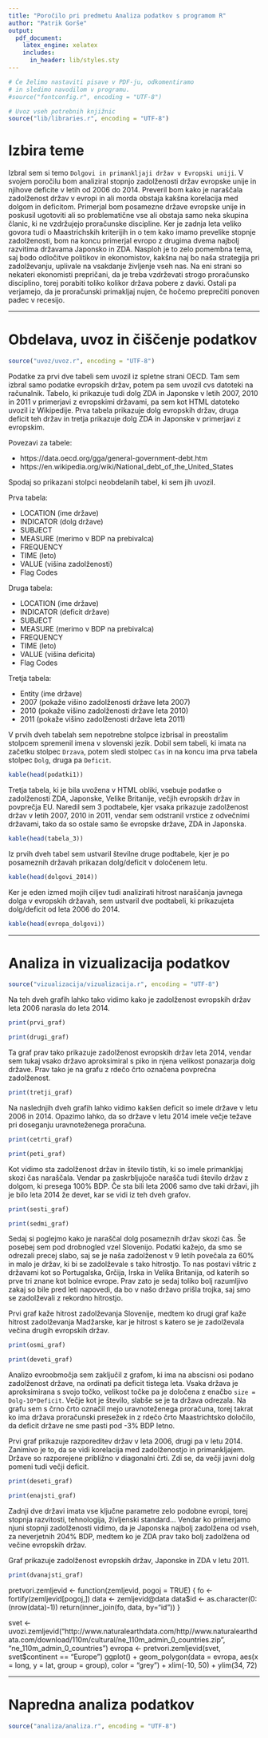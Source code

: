 ```yaml
---
title: "Poročilo pri predmetu Analiza podatkov s programom R"
author: "Patrik Gorše"
output:
  pdf_document:
    latex_engine: xelatex
    includes:
      in_header: lib/styles.sty
---
```


```r
# Če želimo nastaviti pisave v PDF-ju, odkomentiramo
# in sledimo navodilom v programu.
#source("fontconfig.r", encoding = "UTF-8")

# Uvoz vseh potrebnih knjižnic
source("lib/libraries.r", encoding = "UTF-8")
```

# Izbira teme

Izbral sem si temo `Dolgovi in primankljaji držav v Evropski uniji`. V svojem poročilu bom analiziral stopnjo zadolženosti držav evropske unije in njihove deficite v letih od 2006 do 2014. Preveril bom kako je naraščala zadolženost držav v evropi in ali morda obstaja kakšna korelacija med dolgom in deficitom. Primerjal bom posamezne države evropske unije in poskusil ugotoviti ali so problematične vse ali obstaja samo neka skupina članic, ki ne vzdržujejo proračunske discipline. Ker je zadnja leta veliko govora tudi o Maastrichskih kriterijih in o tem kako imamo prevelike stopnje zadolženosti, bom na koncu primerjal evropo z drugima dvema najbolj razvitima državama Japonsko in ZDA.
Nasploh je to zelo pomembna tema, saj bodo odločitve politikov in ekonomistov, kakšna naj bo naša strategija pri zadolževanju, uplivale na vsakdanje življenje vseh nas. Na eni strani so nekateri ekonomisti prepričani, da je treba vzdrževati strogo proračunsko disciplino, torej porabiti toliko kolikor država pobere z davki. Ostali pa verjamejo, da je proračunski primakljaj nujen, če hočemo preprečiti ponoven padec v recesijo.

***

# Obdelava, uvoz in čiščenje podatkov

```r
source("uvoz/uvoz.r", encoding = "UTF-8")
```

Podatke za prvi dve tabeli sem uvozil iz spletne strani OECD. Tam sem izbral samo podatke evropskih držav, potem pa sem uvozil cvs datoteki na računalnik. Tabelo, ki prikazuje tudi dolg ZDA in Japonske v letih 2007, 2010 in 2011 v primerjavi z evropskimi državami, pa sem kot HTML datoteko uvozil iz Wikipedije. 
Prva tabela prikazuje dolg evropskih držav, druga deficit teh držav in tretja prikazuje dolg ZDA in Japonske v primerjavi z evropskim.

Povezavi za tabele:

- https://data.oecd.org/gga/general-government-debt.htm
- https://en.wikipedia.org/wiki/National_debt_of_the_United_States



Spodaj so prikazani stolpci neobdelanih tabel, ki sem jih uvozil.


Prva tabela:

- LOCATION (ime države)
- INDICATOR (dolg države)
- SUBJECT 
- MEASURE (merimo v BDP na prebivalca)
- FREQUENCY
- TIME (leto)
- VALUE (višina zadolženosti)
- Flag Codes

Druga tabela:

- LOCATION (ime države)
- INDICATOR (deficit države)
- SUBJECT 
- MEASURE (merimo v BDP na prebivalca)
- FREQUENCY
- TIME (leto)
- VALUE (višina deficita)
- Flag Codes

Tretja tabela:

- Entity (ime države)
- 2007 (pokaže višino zadolženosti države leta 2007)
- 2010 (pokaže višino zadolženosti države leta 2010)
- 2011 (pokaže višino zadolženosti države leta 2011)


V prvih dveh tabelah sem nepotrebne stolpce izbrisal in preostalim stolpcem spremenil imena v slovenski jezik. Dobil sem tabeli, ki imata na začetku stolpec `Drzava`, potem sledi stolpec `Cas` in na koncu ima prva tabela stolpec `Dolg`, druga pa `Deficit`. 


```r
kable(head(podatki1))
```

Tretja tabela, ki je bila uvožena v HTML obliki, vsebuje podatke o zadolženosti ZDA, Japonske, Velike Britanije, večjih evropskih držav in povprečja EU. Naredil sem 3 podtabele, kjer vsaka prikazuje zadolženost držav v letih 2007, 2010 in 2011, vendar sem odstranil vrstice z odvečnimi državami, tako da so ostale samo še evropske države, ZDA in Japonska.


```r
kable(head(tabela_3))
```

Iz prvih dveh tabel sem ustvaril številne druge podtabele, kjer je po posameznih državah prikazan dolg/deficit v določenem letu.

```r
kable(head(dolgovi_2014))
```

Ker je eden izmed mojih ciljev tudi analizirati hitrost naraščanja javnega dolga v evropskih državah, sem ustvaril dve podtabeli, ki prikazujeta dolg/deficit od leta 2006 do 2014.


```r
kable(head(evropa_dolgovi))
```


***

# Analiza in vizualizacija podatkov

```r
source("vizualizacija/vizualizacija.r", encoding = "UTF-8")
```


Na teh dveh grafih lahko tako vidimo kako je zadolženost evropskih držav leta 2006 narasla do leta 2014.

```r
print(prvi_graf)
```

```r
print(drugi_graf)
```

Ta graf prav tako prikazuje zadolženost evropskih držav leta 2014, vendar sem tukaj vsako državo aproksimiral s piko in njena velikost ponazarja dolg države. Prav tako je na grafu z rdečo črto označena povprečna zadolženost. 

```r
print(tretji_graf)
```


Na naslednjih dveh grafih lahko vidimo kakšen deficit so imele države v letu 2006 in 2014. Opazimo lahko, da so države v letu 2014 imele večje težave pri doseganju uravnoteženega proračuna. 

```r
print(cetrti_graf)
```

```r
print(peti_graf)
```

Kot vidimo sta zadolženost držav in število tistih, ki so imele primankljaj skozi čas naraščala. Vendar pa zaskrbljujoče narašča tudi število držav z dolgom, ki presega 100% BDP. Če sta bili leta 2006 samo dve taki državi, jih je bilo leta 2014 že devet, kar se vidi iz teh dveh grafov. 

```r
print(sesti_graf)
```

```r
print(sedmi_graf)
```

Sedaj si poglejmo kako je naraščal dolg posameznih držav skozi čas. Še posebej sem pod drobnogled vzel Slovenijo. Podatki kažejo, da smo se odrezali precej slabo, saj se je naša zadolženost v 9 letih povečala za 60% in malo je držav, ki bi se zadolževale s tako hitrostjo. To nas postavi vštric z državami kot so Portugalska, Grčija, Irska in Velika Britanija, od katerih so prve tri znane kot bolnice evrope. Prav zato je sedaj toliko bolj razumljivo zakaj so bile pred leti napovedi, da bo v našo državo prišla trojka, saj smo se zadolževali z rekordno hitrostjo. 

Prvi graf kaže hitrost zadolževanja Slovenije, medtem ko drugi graf kaže hitrost zadolževanja Madžarske, kar je hitrost s katero se je zadolževala večina drugih evropskih držav. 

```r
print(osmi_graf)
```

```r
print(deveti_graf)
```

Analizo evroobmočja sem zaključil z grafom, ki ima na abscisni osi podano zadolženost države, na ordinati pa deficit tistega leta. Vsaka država je aproksimirana s svojo točko, velikost točke pa je določena z enačbo `size = Dolg-10*Deficit`. Večje kot je število, slabše se je ta država odrezala. Na grafu sem s črno črto označil mejo uravnoteženega proračuna, torej takrat ko ima država proračunski presežek in z rdečo črto Maastrichtsko določilo, da deficit države ne sme pasti pod -3% BDP letno.

Prvi graf prikazuje razporeditev držav v leta 2006, drugi pa v letu 2014. Zanimivo je to, da se vidi korelacija med zadolženostjo in primankljajem. Države so razporejene približno v diagonalni črti. Zdi se, da večji javni dolg pomeni tudi večji deficit.  


```r
print(deseti_graf)
```

```r
print(enajsti_graf)
```


 Zadnji dve državi imata vse ključne parametre zelo podobne evropi, torej stopnja razvitosti, tehnologija, življenski standard... Vendar ko primerjamo njuni stopnji zadolženosti vidimo, da je Japonska najbolj zadolžena od vseh, za neverjetnih 204% BDP, medtem ko je ZDA prav tako bolj zadolžena od večine evropskih držav. 

Graf prikazuje zadolženost evropskih držav, Japonske in ZDA v letu 2011.


```r
print(dvanajsti_graf)
```

pretvori.zemljevid <- function(zemljevid, pogoj = TRUE) {
  fo <- fortify(zemljevid[pogoj,])
  data <- zemljevid@data
  data$id <- as.character(0:(nrow(data)-1))
  return(inner_join(fo, data, by="id"))
}

svet <- uvozi.zemljevid("http://www.naturalearthdata.com/http//www.naturalearthdata.com/download/110m/cultural/ne_110m_admin_0_countries.zip",
                        "ne_110m_admin_0_countries")
evropa <- pretvori.zemljevid(svet, svet$continent == "Europe")
ggplot() + geom_polygon(data = evropa, aes(x = long, y = lat, group = group),
                        color = "grey") + xlim(-10, 50) + ylim(34, 72)

***

# Napredna analiza podatkov

```r
source("analiza/analiza.r", encoding = "UTF-8")
```




